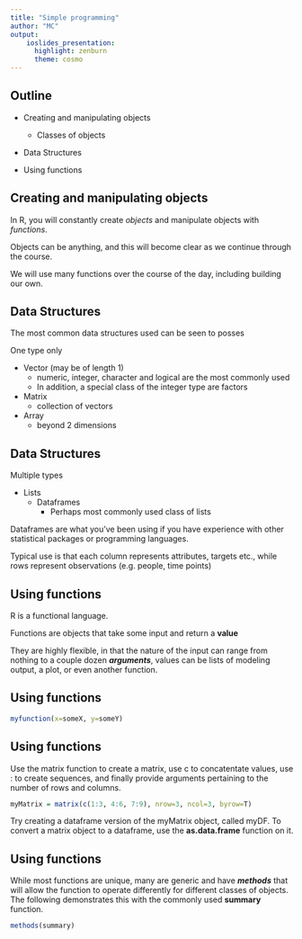 ```yaml
---
title: "Simple programming"
author: "MC"
output:   
    ioslides_presentation:
      highlight: zenburn
      theme: cosmo
---
```


## Outline
  - Creating and manipulating objects
    
    - Classes of objects
  - Data Structures
  - Using functions
  
  
  
## Creating and manipulating objects

In R, you will constantly create *objects* and manipulate objects with *functions*.

Objects can be anything, and this will become clear as we continue through the course.

We will use many functions over the course of the day, including building our own.



## Data Structures

The most common data structures used can be seen to posses

One type only

  - Vector (may be of length 1)
    - numeric, integer, character and logical are the most commonly used
    - In addition, a special class of the integer type are factors
    
  - Matrix
    - collection of vectors
    
  - Array
    - beyond 2 dimensions

## Data Structures
Multiple types

  - Lists
    - Dataframes
      - Perhaps most commonly used class of lists
      
Dataframes are what you've been using if you have experience with other statistical packages or programming languages.

Typical use is that each column represents attributes, targets etc., while rows represent observations (e.g. people, time points)



## Using functions
R is a functional language.

Functions are objects that take some input and return a **value**

They are highly flexible, in that the nature of the input can range from nothing to a couple dozen ***arguments***, values can be lists of modeling output, a plot, or even another function.


## Using functions


```r
myfunction(x=someX, y=someY)
```


## Using functions

Use the matrix function to create a matrix, use c to concatentate values, use : to create sequences, and finally provide arguments pertaining to the number of rows and columns.

```r
myMatrix = matrix(c(1:3, 4:6, 7:9), nrow=3, ncol=3, byrow=T)
```

Try creating a dataframe version of the myMatrix object, called myDF.  To convert a matrix object to a dataframe, use the **as.data.frame** function on it.


## Using functions

While most functions are unique, many are generic and have ***methods*** that will allow the function to operate differently for different classes of objects. The following demonstrates this with the commonly used **summary** function.

```r
methods(summary)
```



